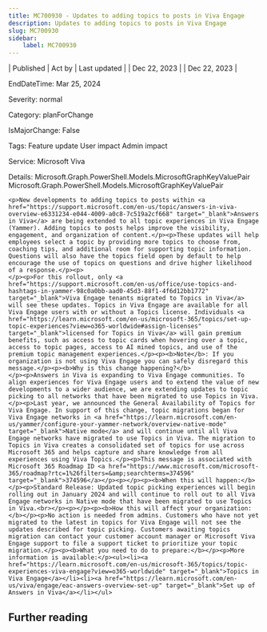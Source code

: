 ```yaml
---
title: MC700930 - Updates to adding topics to posts in Viva Engage
description: Updates to adding topics to posts in Viva Engage
slug: MC700930
sidebar:
    label: MC700930
---
```



| Published | Act by | Last updated |
| Dec 22, 2023 |  | Dec 22, 2023 |

EndDateTime: Mar 25, 2024

Severity: normal

Category: planForChange

IsMajorChange: False

Tags: Feature update User impact Admin impact

Service: Microsoft Viva

Details: Microsoft.Graph.PowerShell.Models.MicrosoftGraphKeyValuePair Microsoft.Graph.PowerShell.Models.MicrosoftGraphKeyValuePair

```
<p>New developments to adding topics to posts within <a href="https://support.microsoft.com/en-us/topic/answers-in-viva-overview-e6331234-e044-4009-a0c8-7c519a2cf668" target="_blank">Answers in Viva</a> are being extended to all topic experiences in Viva Engage (Yammer). Adding topics to posts helps improve the visibility, engagement, and organization of content.</p><p>These updates will help employees select a topic by providing more topics to choose from, coaching tips, and additional room for supporting topic information. Questions will also have the topics field open by default to help encourage the use of topics on questions and drive higher likelihood of a response.</p><p> 
</p><p>For this rollout, only <a href="https://support.microsoft.com/en-us/office/use-topics-and-hashtags-in-yammer-98c0a0bb-aad0-45d3-88f1-4f6d12bb1772" target="_blank">Viva Engage tenants migrated to Topics in Viva</a> will see these updates. Topics in Viva Engage are available for all Viva Engage users with or without a Topics license. Individuals <a href="https://learn.microsoft.com/en-us/microsoft-365/topics/set-up-topic-experiences?view=o365-worldwide#assign-licenses" target="_blank">licensed for Topics in Viva</a> will gain premium benefits, such as access to topic cards when hovering over a topic, access to topic pages, access to AI mined topics, and use of the premium topic management experiences.</p><p><b>Note</b>: If you organization is not using Viva Engage you can safely disregard this message.</p><p><b>Why is this change happening?</b>
</p><p>Answers in Viva is expanding to Viva Engage communities. To align experiences for Viva Engage users and to extend the value of new developments to a wider audience, we are extending updates to topic picking to all networks that have been migrated to use Topics in Viva. 
</p><p>Last year, we announced the General Availability of Topics for Viva Engage. In support of this change, topic migrations began for Viva Engage networks in <a href="https://learn.microsoft.com/en-us/yammer/configure-your-yammer-network/overview-native-mode" target="_blank">Native mode</a> and will continue until all Viva Engage networks have migrated to use Topics in Viva. The migration to Topics in Viva creates a consolidated set of topics for use across Microsoft 365 and helps capture and share knowledge from all experiences using Viva Topics.</p><p>This message is associated with Microsoft 365 Roadmap ID <a href="https://www.microsoft.com/microsoft-365/roadmap?rtc=1%26filters=&amp;searchterms=374596" target="_blank">374596</a></p><p></p><p><b>When this will happen:</b></p><p>Standard Release: Updated topic picking experiences will begin rolling out in January 2024 and will continue to roll out to all Viva Engage networks in Native mode that have been migrated to use Topics in Viva.<br></p><p></p><p><b>How this will affect your organization:</b></p><p>No action is needed from admins. Customers who have not yet migrated to the latest in topics for Viva Engage will not see the updates described for topic picking. Customers awaiting topics migration can contact your customer account manager or Microsoft Viva Engage support to file a support ticket to prioritize your topic migration.</p><p><b>What you need to do to prepare:</b></p><p>More information is available:</p><ul><li><a href="https://learn.microsoft.com/en-us/microsoft-365/topics/topic-experiences-viva-engage?view=o365-worldwide" target="_blank">Topics in Viva Engage</a></li><li><a href="https://learn.microsoft.com/en-us/viva/engage/eac-answers-overview-set-up" target="_blank">Set up of Answers in Viva</a></li></ul>
```

## Further reading
